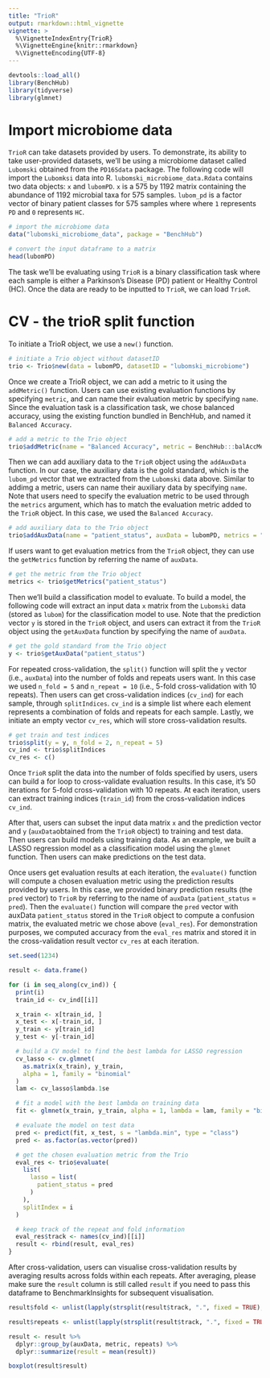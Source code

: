 ```yaml
---
title: "TrioR"
output: rmarkdown::html_vignette
vignette: >
  %\VignetteIndexEntry{TrioR}
  %\VignetteEngine{knitr::rmarkdown}
  %\VignetteEncoding{UTF-8}
--- 
```


```r
devtools::load_all()
library(BenchHub)
library(tidyverse)
library(glmnet)
```

# Import microbiome data

`TrioR` can take datasets provided by users. To demonstrate, its ability to take user-provided datasets, we'll be using a microbiome dataset called `Lubomski` obtained from the `PD16Sdata` package. The following code will import the `Lubomksi` data into R. `lubomski_microbiome_data.Rdata` contains two data objects: `x` and `lubomPD`. `x` is a 575 by 1192 matrix containing the abundance of 1192 microbial taxa for 575 samples. `lubom_pd` is a factor vector of binary patient classes for 575 samples where where `1` represents `PD` and `0` represents `HC`.

```r
# import the microbiome data
data("lubomski_microbiome_data", package = "BenchHub")

# convert the input dataframe to a matrix
head(lubomPD)
```

The task we'll be evaluating using `TrioR` is a binary classification task where each sample is either a Parkinson's Disease (PD) patient or Healthy Control (HC). Once the data are ready to be inputted to `TrioR`, we can load `TrioR`.

# CV - the trioR split function

To initiate a TrioR object, we use a `new()` function.

```r
# initiate a Trio object without datasetID
trio <- Trio$new(data = lubomPD, datasetID = "lubomski_microbiome")
```

Once we create a TrioR object, we can add a metric to it using the `addMetric()` function. Users can use existing evaluation functions by specifying `metric`, and can name their evaluation metric by specifying `name`. Since the evaluation task is a classification task, we chose balanced accuracy, using the existing function bundled in BenchHub, and named it `Balanced Accuracy`.

```r
# add a metric to the Trio object
trio$addMetric(name = "Balanced Accuracy", metric = BenchHub:::balAccMetric)
```

Then we can add auxiliary data to the `TrioR` object using the `addAuxData` function. In our case, the auxiliary data is the gold standard, which is the `lubom_pd` vector that we extracted from the `Lubomski` data above. Similar to addimg a metric, users can name their auxiliary data by specifying `name`. Note that users need to specify the evaluation metric to be used through the `metrics` argument, which has to match the evaluation metric added to the `TrioR` object. In this case, we used the `Balanced Accuracy`.

```r
# add auxiliary data to the Trio object
trio$addAuxData(name = "patient_status", auxData = lubomPD, metrics = "Balanced Accuracy")
```

If users want to get evaluation metrics from the `TrioR` object, they can use the `getMetrics` function by referring the name of `auxData`.

```r
# get the metric from the Trio object
metrics <- trio$getMetrics("patient_status")
```

Then we'll build a classification model to evaluate. To build a model, the following code will extract an input data `x` matrix from the `Lubomski` data (stored as `lubom`) for the classification model to use. Note that the prediction vector `y` is stored in the `TrioR` object, and users can extract it from the `TrioR` object using the `getAuxData` function by specifying the name of `auxData`.

```r
# get the gold standard from the Trio object
y <- trio$getAuxData("patient_status")
```

For repeated cross-validation, the `split()` function will split the `y` vector (i.e., `auxData`) into the number of folds and repeats users want. In this case we used `n_fold = 5` and `n_repeat = 10` (i.e., 5-fold cross-validation with 10 repeats). Then users can get cross-validation indices (`cv_ind`) for each sample, through `splitIndices`. `cv_ind` is a simple list where each element represents a combination of folds and repeats for each sample. Lastly, we initiate an empty vector `cv_res`, which will store cross-validation results.

```r
# get train and test indices
trio$split(y = y, n_fold = 2, n_repeat = 5)
cv_ind <- trio$splitIndices
cv_res <- c()
```

Once `TrioR` split the data into the number of folds specified by users, users can build a for loop to cross-validate evaluation results. In this case, it's 50 iterations for 5-fold cross-validation with 10 repeats. At each iteration, users can extract training indices (`train_id`) from the cross-validation indices `cv_ind`.

After that, users can subset the input data matrix `x` and the prediction vector and `y` (`auxData`obtained from the `TrioR` object) to training and test data. Then users can build models using training data. As an example, we built a LASSO regression model as a classification model using the `glmnet` function. Then users can make predictions on the test data.


Once users get evaluation results at each iteration, the `evaluate()` function will compute a chosen evaluation metric using the prediction results provided by users. In this case, we provided binary prediction results (the `pred` vector) to `TrioR` by referring to the name of `auxData` (`patient_status` = `pred`). Then the `evaluate()` function will compare the `pred` vector with auxData `patient_status` stored in the `TrioR` object to compute a confusion matrix, the evaluated metric we chose above (`eval_res`). For demonstration purposes, we computed accuracy from the `eval_res` matrix and stored it in the cross-validation result vector `cv_res` at each iteration.

```r
set.seed(1234)

result <- data.frame()

for (i in seq_along(cv_ind)) {
  print(i)
  train_id <- cv_ind[[i]]

  x_train <- x[train_id, ]
  x_test <- x[-train_id, ]
  y_train <- y[train_id]
  y_test <- y[-train_id]

  # build a CV model to find the best lambda for LASSO regression
  cv_lasso <- cv.glmnet(
    as.matrix(x_train), y_train,
    alpha = 1, family = "binomial"
  )
  lam <- cv_lasso$lambda.1se

  # fit a model with the best lambda on training data
  fit <- glmnet(x_train, y_train, alpha = 1, lambda = lam, family = "binomial")

  # evaluate the model on test data
  pred <- predict(fit, x_test, s = "lambda.min", type = "class")
  pred <- as.factor(as.vector(pred))

  # get the chosen evaluation metric from the Trio
  eval_res <- trio$evaluate(
    list(
      lasso = list(
        patient_status = pred
      )
    ),
    splitIndex = i
  )

  # keep track of the repeat and fold information
  eval_res$track <- names(cv_ind)[[i]]
  result <- rbind(result, eval_res)
}
```


After cross-validation, users can visualise cross-validation results by averaging results across folds within each repeats. After averaging, please make sure the `result` column is still called `result` if you need to pass this dataframe to BenchmarkInsights for subsequent visualisation.   


```r
result$fold <- unlist(lapply(strsplit(result$track, ".", fixed = TRUE), `[`, 1))

result$repeats <- unlist(lapply(strsplit(result$track, ".", fixed = TRUE), `[`, 2))

result <- result %>%
  dplyr::group_by(auxData, metric, repeats) %>%
  dplyr::summarize(result = mean(result))

boxplot(result$result)
```
